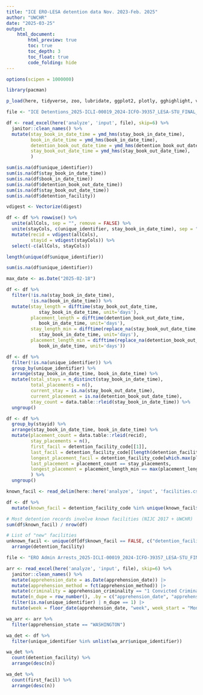 ```yaml
---
title: "ICE ERO-LESA detention data Nov. 2023-Feb. 2025"
author: "UWCHR"
date: "2025-03-25"
output:
    html_document:
        html_preview: true
        toc: true
        toc_depth: 3
        toc_float: true
        code_folding: hide
---
```



```r

options(scipen = 1000000)

library(pacman)

p_load(here, tidyverse, zoo, lubridate, ggplot2, plotly, gghighlight, viridis, readxl, digest)

file <- "ICE Detentions_2025-ICLI-00019_2024-ICFO-39357_LESA-STU_FINAL_raw.xlsx"

df <- read_excel(here('analyze', 'input', file), skip=6) %>% 
  janitor::clean_names() %>% 
  mutate(stay_book_in_date_time = ymd_hms(stay_book_in_date_time),
         book_in_date_time = ymd_hms(book_in_date_time),
         detention_book_out_date_time = ymd_hms(detention_book_out_date_time),
         stay_book_out_date_time = ymd_hms(stay_book_out_date_time),
         )

```

```r

sum(is.na(df$unique_identifier))
sum(is.na(df$stay_book_in_date_time))
sum(is.na(df$book_in_date_time))
sum(is.na(df$detention_book_out_date_time))
sum(is.na(df$stay_book_out_date_time))
sum(is.na(df$detention_facility))

```

```r

vdigest <- Vectorize(digest)

df <- df %>% rowwise() %>% 
  unite(allCols, sep = "", remove = FALSE) %>% 
  unite(stayCols, c(unique_identifier, stay_book_in_date_time), sep = "", remove = FALSE) %>% 
  mutate(recid = vdigest(allCols),
         stayid = vdigest(stayCols)) %>%
  select(-c(allCols, stayCols))

```

```r

length(unique(df$unique_identifier))

sum(is.na(df$unique_identifier))

```

```r

max_date <- as.Date("2025-02-18")

df <- df %>% 
  filter(!is.na(stay_book_in_date_time),
         !is.na(book_in_date_time)) %>% 
  mutate(stay_length = difftime(stay_book_out_date_time,
            stay_book_in_date_time, unit='days'),
         placement_length = difftime(detention_book_out_date_time,
            book_in_date_time, unit='days'),
         stay_length_min = difftime(replace_na(stay_book_out_date_time, max_date),
            stay_book_in_date_time, unit='days'),
         placement_length_min = difftime(replace_na(detention_book_out_date_time, max_date),
            book_in_date_time, unit='days'))

df <- df %>% 
  filter(!is.na(unique_identifier)) %>% 
  group_by(unique_identifier) %>% 
  arrange(stay_book_in_date_time, book_in_date_time) %>%
  mutate(total_stays = n_distinct(stay_book_in_date_time),
         total_placements = n(),
         current_stay = is.na(stay_book_out_date_time),
         current_placement = is.na(detention_book_out_date_time),
         stay_count = data.table::rleid(stay_book_in_date_time)) %>% 
  ungroup()

df <- df %>% 
  group_by(stayid) %>% 
  arrange(stay_book_in_date_time, book_in_date_time) %>%
  mutate(placement_count = data.table::rleid(recid),
         stay_placements = n(),
         first_facil = detention_facility_code[[1]], 
         last_facil = detention_facility_code[[length(detention_facility_code)]],
         longest_placement_facil = detention_facility_code[which.max(placement_length_min)],
         last_placement = placement_count == stay_placements,
         longest_placement = placement_length_min == max(placement_length_min)
         ) %>% 
  ungroup()

```


```r

known_facil <- read_delim(here::here('analyze', 'input', 'facilities.csv.gz'), delim ='|')

df <- df %>% 
  mutate(known_facil = detention_facility_code %in% unique(known_facil$detloc))

# Most detention records involve known facilities (NIJC 2017 + UWCHR)
sum(df$known_facil) / nrow(df)

# List of "new" facilities
unknown_facil <- unique(df[df$known_facil == FALSE, c("detention_facility_code", "detention_facility")]) %>% 
  arrange(detention_facility)

```

```r

file <- "ERO Admin Arrests_2025-ICLI-00019_2024-ICFO-39357_LESA-STU_FINAL_raw.xlsx"

arr <- read_excel(here('analyze', 'input', file), skip=6) %>% 
  janitor::clean_names() %>% 
  mutate(apprehension_date = as.Date(apprehension_date)) |>
  mutate(apprehension_method = fct(apprehension_method)) |>
  mutate(criminality = apprehension_criminality == "1 Convicted Criminal") |>
  mutate(n_dupe = row_number(), .by = c("apprehension_date", "apprehension_method", "apprehension_criminality", "unique_identifier")) |>
  filter(is.na(unique_identifier) | n_dupe == 1) |>
  mutate(week = floor_date(apprehension_date, "week", week_start = "Monday"))

wa_arr <- arr %>% 
  filter(apprehension_state == "WASHINGTON")

```

```r

wa_det <- df %>% 
  filter(unique_identifier %in% unlist(wa_arr$unique_identifier))

wa_det %>% 
  count(detention_facility) %>% 
  arrange(desc(n))

wa_det %>% 
  count(first_facil) %>% 
  arrange(desc(n))

```
